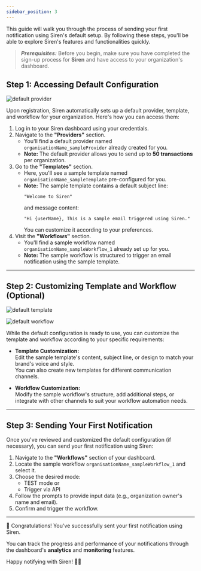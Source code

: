 ```yaml
---
sidebar_position: 3
---
```



This guide will walk you through the process of sending your first notification using Siren's default setup. By following these steps, you'll be able to explore Siren's features and functionalities quickly.

>**_Prerequisites:_** Before you begin, make sure you have completed the sign-up process for **Siren** and have access to your organization's dashboard.


## Step 1: Accessing Default Configuration

![default provider](../Images/DefaultOrganization/default_provider.png)

Upon registration, Siren automatically sets up a default provider, template, and workflow for your organization. Here's how you can access them:

1. Log in to your Siren dashboard using your credentials.
2. Navigate to the **"Providers"** section.  
   - You'll find a default provider named `organisationName_sampleProvider` already created for you.  
   - **Note:** The default provider allows you to send up to **50 transactions** per organization.
3. Go to the **"Templates"** section.  
   - Here, you'll see a sample template named `organisationName_sampleTemplate` pre-configured for you.  
   - **Note:** The sample template contains a default subject line:
     ```
     "Welcome to Siren"
     ```
     and message content:
     ```
     "Hi {userName}, This is a sample email triggered using Siren."
     ```  
     You can customize it according to your preferences.
4. Visit the **"Workflows"** section.  
   - You'll find a sample workflow named `organisationName_sampleWorkflow_1` already set up for you.  
   - **Note:** The sample workflow is structured to trigger an email notification using the sample template.

---

## Step 2: Customizing Template and Workflow (Optional)

![default template](../Images/DefaultOrganization/default_template.png)

![default workflow](../Images/DefaultOrganization/default_workflow.png)


While the default configuration is ready to use, you can customize the template and workflow according to your specific requirements:

- **Template Customization:**  
  Edit the sample template's content, subject line, or design to match your brand's voice and style.  
  You can also create new templates for different communication channels.

- **Workflow Customization:**  
  Modify the sample workflow's structure, add additional steps, or integrate with other channels to suit your workflow automation needs.

---

## Step 3: Sending Your First Notification

Once you've reviewed and customized the default configuration (if necessary), you can send your first notification using Siren:

1. Navigate to the **"Workflows"** section of your dashboard.
2. Locate the sample workflow `organisationName_sampleWorkflow_1` and select it.
3. Choose the desired mode:
   - TEST mode or
   - Trigger via API
4. Follow the prompts to provide input data (e.g., organization owner's name and email).
5. Confirm and trigger the workflow.

---

🎉 Congratulations! You've successfully sent your first notification using Siren.

You can track the progress and performance of your notifications through the dashboard's **analytics** and **monitoring** features.

Happy notifying with Siren! 🚀🔔
